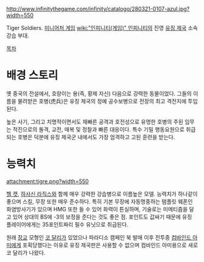 http://www.infinitythegame.com/infinity/catalogo/280321-0107-azul.jpg?width=550

Tiger Soldiers. [[미니어처 게임]] [[wiki:"인피니티(게임)" 인피니티]]의 진영 [[유징 제국]] 소속 강습 부대.

[[목차]]
= 배경 스토리 =
옛 중국의 전설에서, 호랑이는 용(즉, 황제 자신) 다음으로 강력한 동물이었다. 그들의 이름을 물려받은 호병(虎兵)은 유징 제국의 정예 공수보병으로 전장의 최고 격전지에 투입된다.

높은 사기, 그리고 치명적이면서도 재빠른 공격과 호전성으로 유명한 호병의 주된 임무는 적진으로의 돌격, 교전, 매복 및 정찰과 빠른 대응이다. 특수 기밀 행동요원으로 취급되는 호병은 덕분에 유징 제국군 내에서도 가장 엄격하고 고된 훈련을 받는다.


= 능력치 =
attachment:tigre.png?width=550

[[헬 캣]], [[하사신 라직스]]와 함께 매우 강력한 강습병으로 이름높은 모델. 능력치가 하나같이 좋으며 스킬, 무장 또한 매우 준수하다. 특히 기본 무장에 자동명중하는 탬플릿 웨폰인 화염방사기가 있으며 HMG 또한 들 수 있어 화력이 튼실하며, 기술로는 미메티즘을 달고 있어 상대의 BS에 -3의 보정을 준다는 것도 좋은 점. 포인트도 값싸기 때문에 유징 플레이어에게는 35포인트짜리 필수 유닛으로 취급된다.

원래 [[장교]] 모형인 [[코 달리]]가 있었으나 파라디소 캠페인 북 발매 이후 전투중 [[컴바인드 아미]]에게 포획당했다는 이유로 유징 제국판은 사용할 수 없으며 컴바인드 아미용으로 새로 코 달리가 나왔다.
